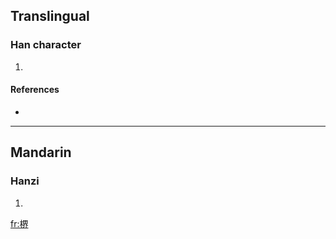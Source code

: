 ==Translingual==

===Han character===
{{Han char|rn=75|rad=木|as=09|sn=13|four=|canj=木田人中 (DWOL)}}

# {{defn|Han|sort=木09}}

====References====
* {{Han ref|kx=0539.020|dkj=15120|dj=0926.160|hdz=21250.010|uh=6950|ud=26960}}

----

==Mandarin==

===Hanzi===
{{cmn-hanzi|pin=[[jiè]] ([[jie4]])|wg=chieh<sup>4</sup>}}

# {{defn|Mandarin}}

[[fr:楐]]